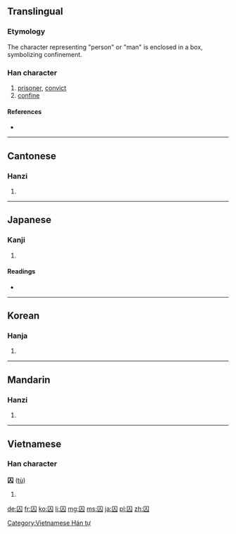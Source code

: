 ==Translingual==

===Etymology===
The character representing "person" or "man" is enclosed in a box, symbolizing confinement.

===Han character===
{{Han char|rn=31|rad=囗|as=02|sn=5|four=6080<sub>0</sub>|canj=田人 (WO)}}

# [[prisoner]], [[convict]]
# [[confine]]

====References====
* {{Han ref|kx=0216.200|dkj=04680|dj=0439.200|hdz=10710.130|uh=56DA|ud=22234|bh=A57D|bd=42365}}

----

==Cantonese==

===Hanzi===
{{yue-hanzi|jyut=|y=chau4}}

# {{defn|lang=yue|sort=囗02}}

----

==Japanese==

===Kanji===
{{ja-kanji|grade=c|rs=囗02}}

# {{defn|lang=ja|sort=囗02}}

====Readings====
* {{ja-readings|on=[[しゅう]] (shū)|kun=[[とらえる]] (toraeru)}}

----

==Korean==

===Hanja===
{{ko-hanja|hangeul=수|rv=su|mr=su}}

# {{defn|lang=ko|sort=囗02}}

----

==Mandarin==

===Hanzi===
{{cmn-hanzi|pin=[[qiú]] ([[qiu2]])|wg=ch'iu<sup>2</sup>}}

# {{defn|lang=cmn|sort=囗02}}

----

==Vietnamese==

===Han character===
'''囚''' ([[tù]])

# {{defn|lang=vi}}

[[Category:Vietnamese Hán tự]]

[[de:囚]]
[[fr:囚]]
[[ko:囚]]
[[li:囚]]
[[mg:囚]]
[[ms:囚]]
[[ja:囚]]
[[pl:囚]]
[[zh:囚]]